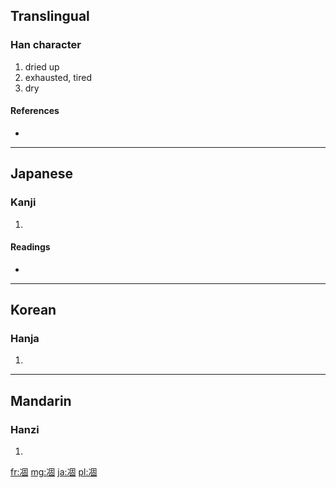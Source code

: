 {{also|涸}}
==Translingual==

===Han character===
{{Han char|rn=15|rad=冫|as=08|sn=10|four=3610<sub>0</sub>|canj=戈一田十口 (IMWJR)}}

# dried up
# exhausted, tired
# dry

====References====
* {{Han ref|kx=0132.350|dkj=01659|dj=0296.230|hdz=10299.030|uh=51C5|ud=20933|bh=D0E3|bd=53475}}

----

==Japanese==

===Kanji===
{{ja-kanji|grade=|rs=冫08}}

# {{defn|lang=ja|sort=冫08}}

====Readings====
* {{ja-readings|on=[[こ]] (ko)|kun=[[こおる]] (kooru)}}

----

==Korean==

===Hanja===
{{ko-hanja|hangeul=고|rv=go|mr=ko}}

# {{defn|lang=ko|sort=冫08}}

----

==Mandarin==

===Hanzi===
{{cmn-hanzi|pin=[[gù]] ([[gu4]])|wg=ku<sup>4</sup>}}

# {{defn|lang=cmn|sort=冫08}}

[[fr:凅]]
[[mg:凅]]
[[ja:凅]]
[[pl:凅]]